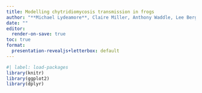 ```yaml
---
title: Modelling chytridiomycosis transmission in frogs
author: "**Michael Lydeamore**, Claire Miller, Anthony Waddle, Lee Berger, Lee Skerratt, Jennifer Flegg, Patricia Campbell"
date: ""
editor:
  render-on-save: true
toc: true
format:
  presentation-revealjs+letterbox: default
---
```


```r
#| label: load-packages
library(knitr)
library(ggplot2)
library(dplyr)
```

